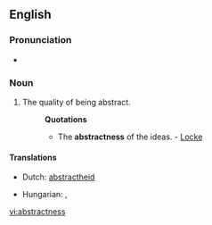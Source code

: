 ==English==

===Pronunciation===
* {{IPA|/æp'strɜktnεs/}}

===Noun===
{{en-noun|es}}

# The quality of being abstract.
#: '''Quotations'''
#:* The '''abstractness''' of the ideas. - [[Locke]]

====Translations====
{{trans-top|the quality of being abstract}}
* Dutch: [[abstractheid]]
{{trans-mid}}
* Hungarian: {{t|hu|elvontság}}, {{t|hu|absztraktság}}
{{trans-bottom}}

[[vi:abstractness]]